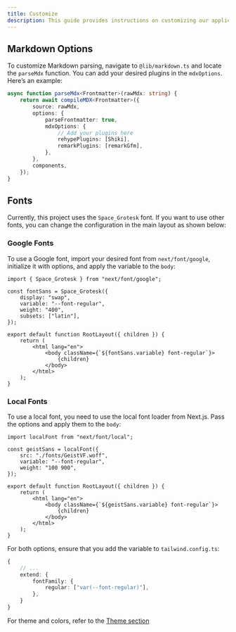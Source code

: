 ```yaml
---
title: Customize
description: This guide provides instructions on customizing our application.
---
```


## Markdown Options

To customize Markdown parsing, navigate to `@lib/markdown.ts` and locate the `parseMdx` function. You can add your desired plugins in the `mdxOptions`. Here’s an example:

```ts:lib/markdown.ts
async function parseMdx<Frontmatter>(rawMdx: string) {
    return await compileMDX<Frontmatter>({
        source: rawMdx,
        options: {
            parseFrontmatter: true,
            mdxOptions: {
                // Add your plugins here
                rehypePlugins: [Shiki],
                remarkPlugins: [remarkGfm],
            },
        },
        components,
    });
}
```

## Fonts

Currently, this project uses the `Space_Grotesk` font. If you want to use other fonts, you can change the configuration in the main layout as shown below:

### Google Fonts

To use a Google font, import your desired font from `next/font/google`, initialize it with options, and apply the variable to the `body`:

```tsx:app/layout.tsx
import { Space_Grotesk } from "next/font/google";

const fontSans = Space_Grotesk({
    display: "swap",
    variable: "--font-regular",
    weight: "400",
    subsets: ["latin"],
});

export default function RootLayout({ children }) {
    return (
        <html lang="en">
            <body className={`${fontSans.variable} font-regular`}>
                {children}
            </body>
        </html>
    );
}
```

### Local Fonts

To use a local font, you need to use the local font loader from Next.js. Pass the options and apply them to the `body`:

```tsx:app/layout.tsx
import localFont from "next/font/local";

const geistSans = localFont({
    src: "./fonts/GeistVF.woff",
    variable: "--font-regular",
    weight: "100 900",
});

export default function RootLayout({ children }) {
    return (
        <html lang="en">
            <body className={`${geistSans.variable} font-regular`}>
                {children}
            </body>
        </html>
    );
}
```

For both options, ensure that you add the variable to `tailwind.config.ts`:

```ts:tailwind.config.ts
{
    // ...
    extend: {
        fontFamily: {
            regular: ["var(--font-regular)"],
        },
    }
}
```

For theme and colors, refer to the [Theme section](/docs/getting-started/themes)
